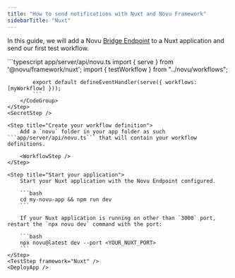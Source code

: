 ```yaml
---
title: "How to send notifications with Nuxt and Novu Framework"
sidebarTitle: "Nuxt"
---
```



In this guide, we will add a Novu [Bridge Endpoint](/concepts/endpoint) to a Nuxt application and send our first test workflow.

<Steps>
    <LocalStudio />
    <PackagesStep />
    <Step title="Add a Novu API Endpoint">
        <CodeGroup>
            ```typescript app/server/api/novu.ts
            import { serve } from '@novu/framework/nuxt';
            import { testWorkflow } from "../novu/workflows";

            export default defineEventHandler(serve({ workflows: [myWorkflow] }));
            ```
        </CodeGroup>
    </Step>
    <SecretStep />

    <Step title="Create your workflow definition">
        Add a `novu` folder in your app folder as such ```app/server/api/novu.ts``` that will contain your workflow definitions.

        <WorkflowStep />
    </Step>

    <Step title="Start your application">
        Start your Nuxt application with the Novu Endpoint configured.

        ```bash
        cd my-novu-app && npm run dev
        ```

        If your Nuxt application is running on other than `3000` port, restart the `npx novu dev` command with the port:

        ```bash
        npx novu@latest dev --port <YOUR_NUXT_PORT>
        ```
    </Step>
    <TestStep framework="Nuxt" />
    <DeployApp />

</Steps>

<NextStepsStep />
